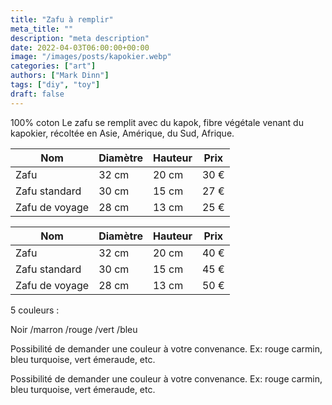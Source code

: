 ```yaml
---
title: "Zafu à remplir"
meta_title: ""
description: "meta description"
date: 2022-04-03T06:00:00+00:00
image: "/images/posts/kapokier.webp"
categories: ["art"]
authors: ["Mark Dinn"]
tags: ["diy", "toy"]
draft: false
---
```


100% coton
Le zafu se remplit avec du kapok, fibre végétale venant du kapokier, récoltée en Asie, Amérique, du Sud, Afrique.


<Tabs client:load>

<Tab name="Zafus à remplir">


| Nom              | Diamètre | Hauteur | Prix   |
|------------------|----------|---------|--------|
| Zafu             | 32 cm    | 20 cm   | 30 €   |
| Zafu standard    | 30 cm    | 15 cm   | 27 €   |
| Zafu de voyage   | 28 cm    | 13 cm   | 25 €   |


</Tab>

<Tab name="Zafus pleins">

| Nom              | Diamètre | Hauteur | Prix   |
|------------------|----------|---------|--------|
| Zafu             | 32 cm    | 20 cm   | 40 €   |
| Zafu standard    | 30 cm    | 15 cm   | 45 €   |
| Zafu de voyage   | 28 cm    | 13 cm   | 50 €   |

</Tab>

<Tab name="Couleurs">

5 couleurs :

Noir /marron /rouge /vert /bleu

Possibilité de demander une couleur à votre convenance.
Ex: rouge carmin, bleu turquoise, vert émeraude, etc.

</Tab>


<Tab name="Zafus sur mesure">

Possibilité de demander une couleur à votre convenance.
Ex: rouge carmin, bleu turquoise, vert émeraude, etc.

</Tab>


</Tabs>






